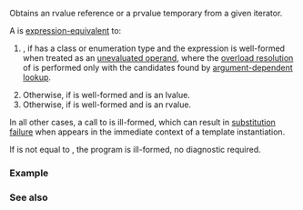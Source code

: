 {{cpp/ranges/title|iter_move}}
{{cpp/iterator/navbar}}

{{dcl begin}}
{{dcl header|iterator}}
{{dcl|notes={{mark custpt}}|since=c++20|1=
inline namespace /* unspecified */ {
    inline constexpr /* unspecified */ iter_move = /* unspecified */;
}
}}
{{dcl h|Call signature}}
{{dcl|since=c++20|1=
template&lt; class T &gt;
    requires /* see below */
constexpr decltype(auto) iter_move( T&amp;&amp; t ) noexcept(/* see below */);
}}
{{dcl end}}

Obtains an rvalue reference or a prvalue temporary from a given iterator.

A {{c|ranges::iter_move(t)}} is [[cpp/language/expressions#Expression-equivalence|expression-equivalent]] to:
# {{c|iter_move(t)}}, if {{c|t}} has a class or enumeration type and the expression is well-formed when treated as an [[cpp/language/expressions#Potentially-evaluated expressions|unevaluated operand]], where the [[cpp/language/overload resolution|overload resolution]] of {{tt|iter_move}} is performed only with the candidates found by [[cpp/language/adl|argument-dependent lookup]].
# Otherwise, {{c|std::move(*t)}} if {{c|*t}} is well-formed and is an lvalue.
# Otherwise, {{c|*t}} if {{c|*t}} is well-formed and is an rvalue.

In all other cases, a call to {{tt|ranges::iter_move}} is ill-formed, which can result in [[cpp/language/sfinae|substitution failure]] when {{c|ranges::iter_move(e)}} appears in the immediate context of a template instantiation.

If {{c|ranges::iter_move(e)}} is not equal to {{c|*e}}, the program is ill-formed, no diagnostic required.

{{cpp/ranges/cpo}}

===Example===
{{example}}

===See also===
{{dsc begin}}
{{dsc inc|cpp/iterator/adaptor/dsc iter_move|reverse_iterator}}
{{dsc inc|cpp/iterator/adaptor/dsc iter_move|move_iterator}}
{{dsc end}}

{{langlinks|es|ja|zh}}